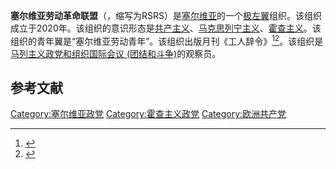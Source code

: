 '''塞尔维亚劳动革命联盟'''（{{lang-sr|Revolucionarni savez rada Srbije}}，缩写为RSRS）是[[塞尔维亚|塞尔维亚]]的一个[[极左翼|极左翼]]组织。该组织成立于2020年。该组织的意识形态是[[共产主义|共产主义]]、[[马克思列宁主义|马克思列宁主义]]、[[霍查主义|霍查主义]]。该组织的青年翼是“塞尔维亚劳动青年”。该组织出版月刊《工人辞令》<ref>{{Cite web|title=Radnički diktati|url=https://savezrada.org/tag/radnicki-diktati/|access-date=2021-02-24|website=Nezavisnost, demokratija, socijalizam!|language=en|archive-date=2020-11-28|archive-url=https://web.archive.org/web/20201128135335/https://savezrada.org/tag/radnicki-diktati/}}</ref><ref>{{Cite web|last=kaže|first=Marko|date=2021-02-19|title=Samostalni sindikat: Štrajk u Fijat plastiku putokaz radničke borbe|url=http://www.glassumadije.rs/samostalni-sindikat-strajk-u-fijat-plastiku-putokaz-radnicke-borbe/|access-date=2021-02-24|website=Glas Šumadije|language=sr-RS|archive-date=2021-02-19|archive-url=https://web.archive.org/web/20210219130452/http://www.glassumadije.rs/samostalni-sindikat-strajk-u-fijat-plastiku-putokaz-radnicke-borbe/}}</ref>。该组织是[[马列主义政党和组织国际会议_(团结和斗争)|马列主义政党和组织国际会议 (团结和斗争)]]的观察员。

==参考文献==
{{reflist}}

{{欧洲的共产党}}
{{马列主义政党和组织国际会议 (团结和斗争)}}

[[Category:塞尔维亚政党|Category:塞尔维亚政党]]
[[Category:霍查主义政党|Category:霍查主义政党]]
[[Category:欧洲共产党|Category:欧洲共产党]]